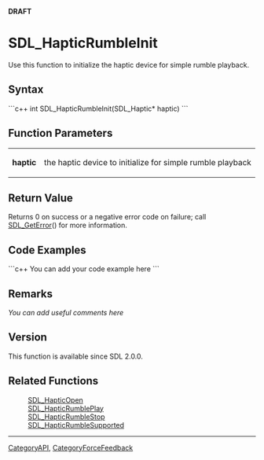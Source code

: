 <span color="red">'''DRAFT'''</span>

= SDL_HapticRumbleInit =
Use this function to initialize the <!-- a --> haptic device for simple rumble playback.


== Syntax ==
```c++
int SDL_HapticRumbleInit(SDL_Haptic* haptic)
```

== Function Parameters ==
{|
|'''haptic'''
|the haptic device to initialize for simple rumble playback
|}

== Return Value ==
Returns 0 on success or a negative error code on failure; call [[SDL_GetError]]() for more information.

== Code Examples ==
```c++
You can add your code example here
```

== Remarks ==
''You can add useful comments here''

== Version ==
This function is available since SDL 2.0.0.

== Related Functions ==
:[[SDL_HapticOpen]]
:[[SDL_HapticRumblePlay]]
:[[SDL_HapticRumbleStop]]
:[[SDL_HapticRumbleSupported]]

----
[[CategoryAPI]], [[CategoryForceFeedback]]

